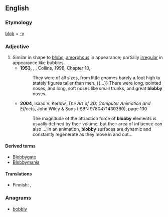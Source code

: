 ==English==

===Etymology===
[[blob]] + [[-y]]

===Adjective===
{{en-adj|er}}

# Similar in shape to [[blob]]s; [[amorphous]] in appearance; partially [[irregular]] in appearance like bubbles.
#* '''1953''', {{w|C. S. Lewis}}, ''{{w|The Silver Chair}}'', Collins, 1998, Chapter 10,
#*: They were of all sizes, from little gnomes barely a foot high to stately figures taller than men. {{...}} There were long, pointed noses, and long, soft noses like small trunks, and great '''blobby''' noses.
#* '''2004''', Isaac V. Kerlow, ''The Art of 3D: Computer Animation and Effects'', John Wiley & Sons (ISBN 9780471430360), page 130
#*: The magnitude of the attraction force of '''blobby''' elements is usually defined by their volume, but their area of influence can also ... In an animation, '''blobby''' surfaces are dynamic and constantly regenerate as they move in and out...

====Derived terms====
* [[Blobbygate]]
* [[Blobbymania]]

====Translations====
{{trans-top|similar in shape and appearance to blobs}}
* Finnish: {{t|fi|kokkareinen}}, {{t|fi|klimppinen}}
{{trans-mid}}
{{trans-bottom}}

===Anagrams===
* [[bobbly#English|bobbly]]